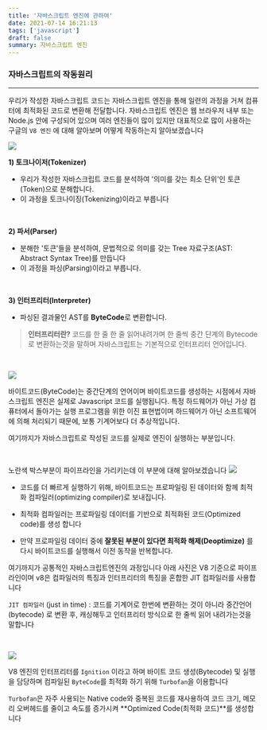 ```yaml
---
title: '자바스크립트 엔진에 관하여'
date: 2021-07-14 16:21:13
tags: ['javascript']
draft: false
summary: 자바스크립트 엔진
---
```


### 자바스크립트의 작동원리

---

우리가 작성한 자바스크립트 코드는 자바스크립트 엔진을 통해 일련의 과정을 거쳐 컴퓨터에 최적화된 코드로 변환해 전달합니다. 자바스크립트 엔진은 웹 브라우저 내부 또는 Node.js 안에 구성되어 있으며 여러 엔진들이 많이 있지만 대표적으로 많이 사용하는 구글의 `V8 엔진` 에 대해 알아보며 어떻게 작동하는지 알아보겠습니다

![](/static/images/javascript/engin1.png)

**1) 토크나이저(Tokenizer)**

- 우리가 작성한 자바스크립트 코드를 분석하여 '의미를 갖는 최소 단위'인 토큰(Token)으로 분해합니다.
- 이 과정을 토크나이징(Tokenizing)이라고 부릅니다

<br/>

**2) 파서(Parser)**

- 분해한 '토큰'들을 분석하여, 문법적으로 의미를 갖는 Tree 자료구조(AST: Abstract Syntax Tree)를 만듭니다
- 이 과정을 파싱(Parsing)이라고 부릅니다.

<br/>

**3) 인터프리터(Interpreter)**

- 파싱된 결과물인 AST를 **ByteCode**로 변환합니다.

> **인터프리터란?** 코드를 한 줄 한 줄 읽어내려가며 한 줄씩 중간 단계의 Bytecode로 변환하는것을 말하며 자바스크립트는 기본적으로 인터프리터 언어입니다.

<br/>

![](/static/images/javascript/engin2.png)

바이트코드(ByteCode)는 중간단계의 언어이며 바이트코드를 생성하는 시점에서 자바스크립트 엔진은 실제로 Javascript 코드를 실행됩니다. 특정 하드웨어가 아닌 가상 컴퓨터에서 돌아가는 실행 프로그램을 위한 이진 표현법이며 하드웨어가 아닌 소프트웨어에 의해 처리되기 때문에, 보통 기계어보다 더 추상적입니다.

<span >여기까지가 자바스크립트로 작성된 코드를 실제로 엔진이 실행하는 부분입니다.</span>

<br/>

노란색 박스부분이 파이프라인을 가리키는데 이 부분에 대해 알아보겠습니다
![](/static/images/javascript/engin3.png)
<br/>

- 코드를 더 빠르게 실행하기 위해, 바이트코드는 프로파일링 된 데이터와 함께 최적화 컴파일러(optimizing compiler)로 보내집니다.

- 최적화 컴파일러는 프로파일링 데이터를 기반으로 최적화된 코드(Optimized code)를 생성 합니다

- 만약 프로파일링 데이터 중에 **잘못된 부분이 있다면 최적화 해제(Deoptimize)** 를 다시 바이트코드를 실행해서 이전 동작을 반복합니다. <br/>

<span >여기까지가 공통적인 자바스크립트엔진의 과정입니다 아래 사진은 V8 기준으로 파이프라인이며 v8은 컴파일러의 특징과 인터프리터의 특징을 혼합한 JIT 컴파일러를 사용합니다</span>

`JIT 컴파일러` (just in time) : 코드를 기계어로 한번에 변환하는 것이 아니라 중간언어(bytecode) 로 변환 후, 캐싱해두고 인터프리터 방식으로 한 줄씩 읽어 내려가는것을 말합니다

<br/>

![](/static/images/javascript/engin4.png)

V8 엔진의 인터프리터를 `Ignition` 이라고 하며 바이트 코드 생성(Bytecode) 및 실행을 담당하며 컴파일된 `ByteCode`를 최적화 하기 위해 `Turbofan`을 이용합니다

`Turbofan`은 자주 사용되는 Native code와 중복된 코드를 재사용하여 코드 크기, 메모리 오버헤드를 줄이고 속도를 증가시켜 **Optimized Code(최적화 코드)**를 생성합니다

<br/>